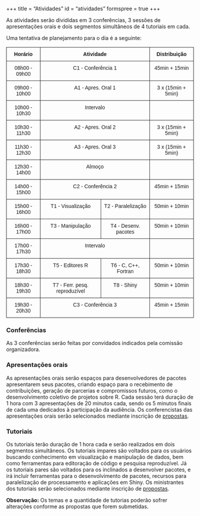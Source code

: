 +++
title = "Atividades"
id = "atividades"
formspree = true
+++

As atividades serão divididas em 3 conferências, 3 sessões de
apresentações orais e dois segmentos simultâneos de 4 tutoriais em cada.

Uma tentativa de planejamento para o dia é a seguinte:

<style type="text/css">
.tg  {border-collapse:collapse;border-spacing:0;}
.tg td{font-family:Arial, sans-serif;font-size:14px;padding:10px 5px;border-style:solid;border-width:1px;overflow:hidden;word-break:normal;}
.tg th{font-family:Arial, sans-serif;font-size:14px;font-weight:normal;padding:10px 5px;border-style:solid;border-width:1px;overflow:hidden;word-break:normal;}
.tg .tg-baqh{text-align:center;vertical-align:top}
.tg .tg-amwm{font-weight:bold;text-align:center;vertical-align:top}
</style>
<table class="tg">
  <tr>
    <th class="tg-amwm">Horário</th>
    <th class="tg-amwm" colspan="2">Atividade</th>
    <th class="tg-amwm">Distribuição</th>
  </tr>
  <tr>
    <td class="tg-baqh">08h00 - 09h00</td>
    <td class="tg-baqh" colspan="2">C1 - Conferência 1</td>
    <td class="tg-baqh">45min + 15min</td>
  </tr>
  <tr>
    <td class="tg-baqh">09h00 - 10h00</td>
    <td class="tg-baqh" colspan="2">A1 - Apres. Oral 1</td>
    <td class="tg-baqh">3 x (15min + 5min)</td>
  </tr>
  <tr>
    <td class="tg-baqh">10h00 - 10h30</td>
    <td class="tg-baqh" colspan="2">Intervalo</td>
    <td class="tg-baqh"></td>
  </tr>
  <tr>
    <td class="tg-baqh">10h30 - 11h30</td>
    <td class="tg-baqh" colspan="2">A2 - Apres. Oral 2</td>
    <td class="tg-baqh">3 x (15min + 5min)</td>
  </tr>
  <tr>
    <td class="tg-baqh">11h30 - 12h30</td>
    <td class="tg-baqh" colspan="2">A3 - Apres. Oral 3</td>
    <td class="tg-baqh">3 x (15min + 5min)</td>
  </tr>
  <tr>
    <td class="tg-baqh">12h30 - 14h00</td>
    <td class="tg-baqh" colspan="2">Almoço</td>
    <td class="tg-baqh"></td>
  </tr>
  <tr>
    <td class="tg-baqh">14h00 - 15h00</td>
    <td class="tg-baqh" colspan="2">C2 - Conferência 2</td>
    <td class="tg-baqh">45min + 15min</td>
  </tr>
  <tr>
    <td class="tg-baqh">15h00 - 16h00</td>
    <td class="tg-baqh">T1 - Visualização</td>
    <td class="tg-baqh">T2 - Paralelização</td>
    <td class="tg-baqh">50min + 10min</td>
  </tr>
  <tr>
    <td class="tg-baqh">16h00 - 17h00</td>
    <td class="tg-baqh">T3 - Manipulação</td>
    <td class="tg-baqh">T4 - Desenv. pacotes</td>
    <td class="tg-baqh">50min + 10min</td>
  </tr>
  <tr>
    <td class="tg-baqh">17h00 - 17h30</td>
    <td class="tg-baqh" colspan="2">Intervalo</td>
    <td class="tg-baqh"></td>
  </tr>
  <tr>
    <td class="tg-baqh">17h30 - 18h30</td>
    <td class="tg-baqh">T5 - Editores R</td>
    <td class="tg-baqh">T6 - C, C++, Fortran</td>
    <td class="tg-baqh">50min + 10min</td>
  </tr>
  <tr>
    <td class="tg-baqh">18h30 - 19h30</td>
    <td class="tg-baqh">T7 - Ferr. pesq. reproduzível</td>
    <td class="tg-baqh">T8 - Shiny</td>
    <td class="tg-baqh">50min + 10min</td>
  </tr>
  <tr>
    <td class="tg-baqh">19h30 - 20h30</td>
    <td class="tg-baqh" colspan="2">C3 - Conferência 3</td>
    <td class="tg-baqh">45min + 15min</td>
  </tr>
</table>

### Conferências

As 3 conferências serão feitas por convidados indicados pela comissão
organizadora.

### Apresentações orais

As apresentações orais serão espaços para desenvolvedores de pacotes
apresentarem seus pacotes, criando espaço para o recebimento de
contribuições, geração de parcerias e compromissos futuros, como o
desenvolvimento coletivo de projetos sobre R. Cada sessão terá duração
de 1 hora com 3 apresentações de 20 minutos cada, sendo os 5 minutos
finais de cada uma dedicados à participação da audiência. Os
conferencistas das apresentações orais serão selecionados mediante
inscrição de [propostas](/propostas).

### Tutoriais

Os tutoriais terão duração de 1 hora cada e serão realizados em dois
segmentos simultâneos. Os tutoriais ímpares são voltados para os
usuários buscando conhecimento em visualização e manipulação de dados,
bem como ferramentas para editoração de código e pesquisa reproduzível.
Já os tutoriais pares são voltados para os inclinados a desenvolver
pacotes, e irá incluir ferramentas para o desenvolvimento de pacotes,
recursos para paralelização de processamento e aplicações em Shiny. Os
ministrantes dos tutoriais serão selecionados mediante inscrição de
[propostas](/propostas).

**Observação:** Os temas e a quantidade de tutorias poderão sofrer
alterações conforme as propostas que forem submetidas.
